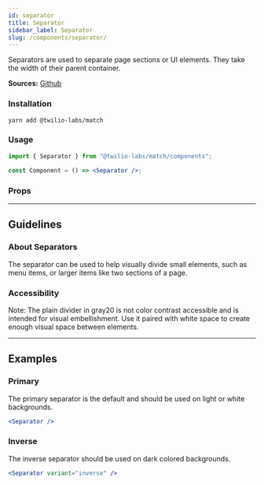 ```yaml
---
id: separator
title: Separator
sidebar_label: Separator
slug: /components/separator/
---
```



Separators are used to separate page sections or UI elements. They take the width of their parent container.

**Sources:** [Github](https://github.com/twilio-labs/match/tree/main/packages/match-components/src/separator)

### Installation

```shell
yarn add @twilio-labs/match
```

### Usage

```jsx
import { Separator } from "@twilio-labs/match/components";

const Component = () => <Separator />;
```

### Props

<Props of="Separator" />

---

## Guidelines

### About Separators

The separator can be used to help visually divide small elements, such as menu items, or larger items like two sections of a page.

### Accessibility

Note: The plain divider in gray20 is not color contrast accessible and is intended for visual embellishment. Use it paired with white space to create enough visual space between elements.

---

## Examples

<ThemeSwitcher />

### Primary

The primary separator is the default and should be used on light or white backgrounds.

```jsx live
<Separator />
```

### Inverse

The inverse separator should be used on dark colored backgrounds.

```jsx live bg=darkest
<Separator variant="inverse" />
```
